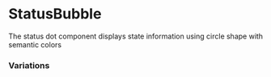 


<Meta of={Stories} />
<Status id="status" />

# StatusBubble

The status dot component displays state information using circle shape with semantic colors

### Variations

<Canvas of={Stories.Beta} />
<Canvas of={Stories.Error} />
<Canvas of={Stories.Information} />
<Canvas of={Stories.Success} />
<Canvas of={Stories.Warning} />
